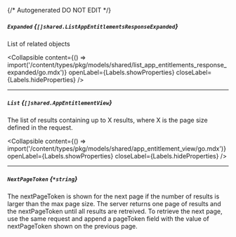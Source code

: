 {/* Autogenerated DO NOT EDIT  */}

##### `Expanded` *{`[]shared.ListAppEntitlementsResponseExpanded`}*
List of related objects

<Collapsible content={() => import('/content/types/pkg/models/shared/list_app_entitlements_response_expanded/go.mdx')} openLabel={Labels.showProperties} closeLabel={Labels.hideProperties} />


---
##### `List` *{`[]shared.AppEntitlementView`}*
The list of results containing up to X results, where X is the page size defined in the request.

<Collapsible content={() => import('/content/types/pkg/models/shared/app_entitlement_view/go.mdx')} openLabel={Labels.showProperties} closeLabel={Labels.hideProperties} />


---
##### `NextPageToken` *{`*string`}*
The nextPageToken is shown for the next page if the number of results is larger than the max page size. The server returns one page of results and the nextPageToken until all results are retreived. To retrieve the next page, use the same request and append a pageToken field with the value of nextPageToken shown on the previous page.


